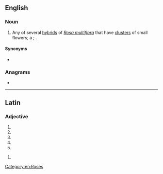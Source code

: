 ==English==

===Noun===
{{en-noun}}

# {{qualifier|botany}} Any of several [[hybrid]]s of ''[[Rosa multiflora]]'' that have [[cluster]]s of small flowers; a {{vern|polyantha rose}}; {{taxlink|Rosa polyantha|species|noshow=1}}.

====Synonyms====
* {{taxlink|Rosa multiflora var. multiflora|variety|noshow=1}}

===Anagrams===
* {{anagrams|en|playathon}}

[[Category:en:Roses]]

----

==Latin==

===Adjective===
{{la-adj-form|polyantha}}

# {{inflection of|polyanthus||nom|f|s|lang=la}}
# {{inflection of|polyanthus||nom|n|p|lang=la}}
# {{inflection of|polyanthus||acc|n|p|lang=la}}
# {{inflection of|polyanthus||voc|f|s|lang=la}}
# {{inflection of|polyanthus||voc|n|p|lang=la}}

{{la-adj-form|polyanthā}}

# {{inflection of|polyanthus||abl|f|s|lang=la}}